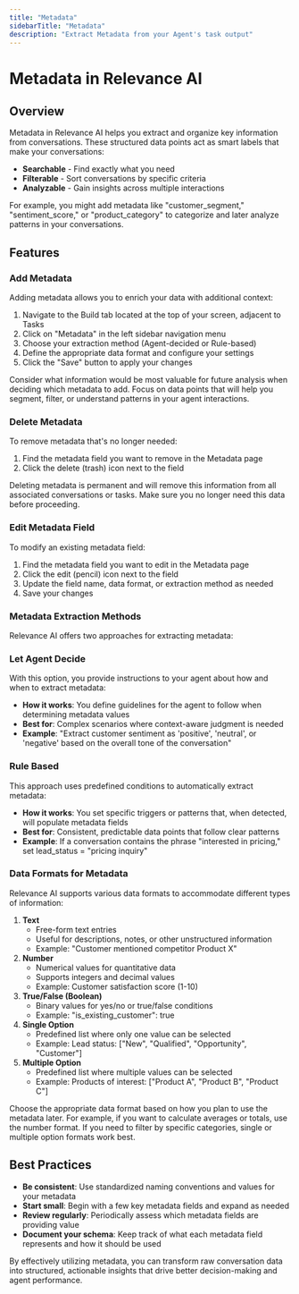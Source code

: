 ```yaml
---
title: "Metadata"
sidebarTitle: "Metadata"
description: "Extract Metadata from your Agent's task output"
---
```


# Metadata in Relevance AI

## Overview

Metadata in Relevance AI helps you extract and organize key information from conversations. These structured data points act as smart labels that make your conversations:

- **Searchable** - Find exactly what you need
- **Filterable** - Sort conversations by specific criteria
- **Analyzable** - Gain insights across multiple interactions

For example, you might add metadata like "customer_segment," "sentiment_score," or "product_category" to categorize and later analyze patterns in your conversations.

## Features

### Add Metadata

Adding metadata allows you to enrich your data with additional context:

1. Navigate to the Build tab located at the top of your screen, adjacent to Tasks
2. Click on "Metadata" in the left sidebar navigation menu
3. Choose your extraction method (Agent-decided or Rule-based)
4. Define the appropriate data format and configure your settings
5. Click the "Save" button to apply your changes

<Tip>
Consider what information would be most valuable for future analysis when deciding which metadata to add. Focus on data points that will help you segment, filter, or understand patterns in your agent interactions.
</Tip>

### Delete Metadata

To remove metadata that's no longer needed:

1. Find the metadata field you want to remove in the Metadata page
2. Click the delete (trash) icon next to the field

<Warning>
Deleting metadata is permanent and will remove this information from all associated conversations or tasks. Make sure you no longer need this data before proceeding.
</Warning>

### Edit Metadata Field

To modify an existing metadata field:

1. Find the metadata field you want to edit in the Metadata page
2. Click the edit (pencil) icon next to the field
3. Update the field name, data format, or extraction method as needed
4. Save your changes

### Metadata Extraction Methods

Relevance AI offers two approaches for extracting metadata:

### Let Agent Decide

With this option, you provide instructions to your agent about how and when to extract metadata:

- **How it works**: You define guidelines for the agent to follow when determining metadata values
- **Best for**: Complex scenarios where context-aware judgment is needed
- **Example**: "Extract customer sentiment as 'positive', 'neutral', or 'negative' based on the overall tone of the conversation"

### Rule Based

This approach uses predefined conditions to automatically extract metadata:

- **How it works**: You set specific triggers or patterns that, when detected, will populate metadata fields
- **Best for**: Consistent, predictable data points that follow clear patterns
- **Example**: If a conversation contains the phrase "interested in pricing," set lead_status = "pricing inquiry"

### Data Formats for Metadata

Relevance AI supports various data formats to accommodate different types of information:

1. **Text**
    - Free-form text entries
    - Useful for descriptions, notes, or other unstructured information
    - Example: "Customer mentioned competitor Product X"
2. **Number**
    - Numerical values for quantitative data
    - Supports integers and decimal values
    - Example: Customer satisfaction score (1-10)
3. **True/False (Boolean)**
    - Binary values for yes/no or true/false conditions
    - Example: "is_existing_customer": true
4. **Single Option**
    - Predefined list where only one value can be selected
    - Example: Lead status: ["New", "Qualified", "Opportunity", "Customer"]
5. **Multiple Option**
    - Predefined list where multiple values can be selected
    - Example: Products of interest: ["Product A", "Product B", "Product C"]

<Tip>
Choose the appropriate data format based on how you plan to use the metadata later. For example, if you want to calculate averages or totals, use the number format. If you need to filter by specific categories, single or multiple option formats work best.
</Tip>

## Best Practices

- **Be consistent**: Use standardized naming conventions and values for your metadata
- **Start small**: Begin with a few key metadata fields and expand as needed
- **Review regularly**: Periodically assess which metadata fields are providing value
- **Document your schema**: Keep track of what each metadata field represents and how it should be used

By effectively utilizing metadata, you can transform raw conversation data into structured, actionable insights that drive better decision-making and agent performance.